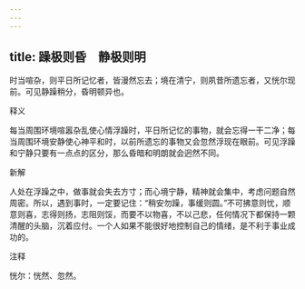 ```yaml
---
---
---
```

title: 躁极则昏　静极则明
---



时当喧杂，则平日所记忆者，皆漫然忘去；境在清宁，则夙昔所遗忘者，又恍尔现前。可见静躁稍分，昏明顿异也。

释义

每当周围环境喧嚣杂乱使心情浮躁时，平日所记忆的事物，就会忘得一干二净；每当周围环境安静使心神平和时，以前所遗忘的事物又会忽然浮现在眼前。可见浮躁和宁静只要有一点点的区分，那么昏暗和明朗就会迥然不同。

新解

人处在浮躁之中，做事就会失去方寸；而心境宁静，精神就会集中，考虑问题自然周密。所以，遇到事时，一定要记住：“稍安勿躁，事缓则圆。”不可拂意则忧，顺意则喜，志得则扬，志阻则馁，而要不以物喜，不以己悲，任何情况下都保持一颗清醒的头脑，沉着应付。一个人如果不能很好地控制自己的情绪，是不利于事业成功的。

注释

恍尔：恍然、忽然。